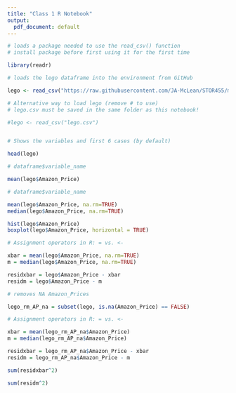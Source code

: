 ```yaml
---
title: "Class 1 R Notebook"
output:
  pdf_document: default
---
```


```r
# loads a package needed to use the read_csv() function
# install package before first using it for the first time

library(readr)

# loads the lego dataframe into the environment from GitHub

lego <- read_csv("https://raw.githubusercontent.com/JA-McLean/STOR455/master/data/lego.csv")

# Alternative way to load lego (remove # to use)
# lego.csv must be saved in the same folder as this notebook!

#lego <- read_csv("lego.csv")


# Shows the variables and first 6 cases (by default)

head(lego) 
```

```r
# dataframe$variable_name

mean(lego$Amazon_Price)
```

```r
# dataframe$variable_name

mean(lego$Amazon_Price, na.rm=TRUE)
median(lego$Amazon_Price, na.rm=TRUE)
```

```r
hist(lego$Amazon_Price)
boxplot(lego$Amazon_Price, horizontal = TRUE)
```

```r
# Assignment operators in R: = vs. <-

xbar = mean(lego$Amazon_Price, na.rm=TRUE)
m = median(lego$Amazon_Price, na.rm=TRUE)

residxbar = lego$Amazon_Price - xbar
residm = lego$Amazon_Price - m
```

```r
# removes NA Amazon_Prices

lego_rm_AP_na = subset(lego, is.na(Amazon_Price) == FALSE)
```

```r
# Assignment operators in R: = vs. <-

xbar = mean(lego_rm_AP_na$Amazon_Price)
m = median(lego_rm_AP_na$Amazon_Price)

residxbar = lego_rm_AP_na$Amazon_Price - xbar
residm = lego_rm_AP_na$Amazon_Price - m
```

```r
sum(residxbar^2)

sum(residm^2)
```
